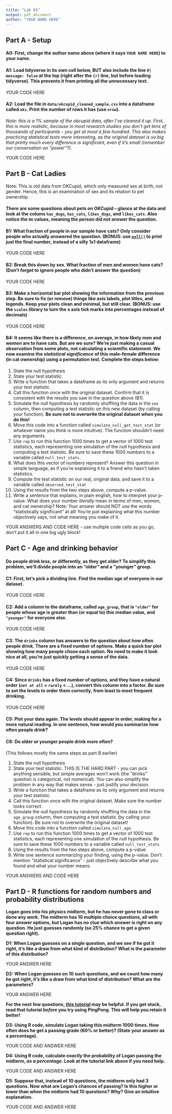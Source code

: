 ```yaml
---
title: "Lab 03"
output: pdf_document
author: "YOUR NAME HERE"
---
```


## Part A - Setup

#### A0: First, change the author name above (where it says `YOUR NAME HERE`) to your name.

#### A1: Load tidyverse in its own cell below, BUT also include the line `#| message: false` at the top (right after the `{r}` line, but before loading tidyverse). This prevents it from printing all the unnecessary text.

YOUR CODE HERE

#### A2: Load the file in `data/okcupid_cleaned_sample.csv` into a dataframe called `okc`. Print the number of rows it has (use `nrow`).

*Note: this is a 1% sample of the okcupid data, after I've cleaned it up. First, this is more realistic, because in most research studies you don't get tens of thousands of participants - you get at most a few hundred. This also makes practicing statistical tests more interesting, as the original dataset is so big that pretty much every difference is significant, even if it's small (remember our conversation on "power"?).*

YOUR CODE HERE

## Part B - Cat Ladies

Note: This is old data from OKCupid, which only measured sex at birth, not gender. Hence, this is an examination of sex and its relation to pet ownership.

#### There are some questions about pets on OKCupid – glance at the data and look at the colums `has_dogs`, `has_cats`, `likes_dogs`, and `likes_cats`. Also notice the `NA` values, meaning the person did not answer the question.

#### B1: What fraction of people in our sample have cats? Only consider people who actually answered the question. (BONUS: use [`pull()`](https://www.statology.org/dplyr-pull/) to print just the final number, instead of a silly 1x1 dataframe)

YOUR CODE HERE

#### **B2:** Break this down by sex. What fraction of men and women have cats? (Don't forget to ignore people who didn't answer the question)

YOUR CODE HERE

#### **B3:** Make a horizontal bar plot showing the information from the previous step. Be sure to fix (or remove) things like axis labels, plot titles, and legends. Keep your plots clean and minimal, but still clear. (BONUS: use the `scales` library to turn the x axis tick marks into percentages instead of decimals)

YOUR CODE HERE

#### B4: It seems like there is a difference, on average, in how likely men and women are to have cats. But are we sure? We're just making a casual observation from some plots, not calculating a scientific statement. We now examine the *statistical significance* of this male-female difference (in cat ownership) using a permutation test. Complete the steps below:

1.  State the null hypothesis
2.  State your test statistic.
3.  Write a function that takes a dataframe as its only argument and returns your test statistic.
4.  Call this function once with the original dataset. Confirm that it is consistent with the results you saw in the question above (B1).
5.  Simulate the null hypothesis by randomly shuffling the data in the `sex` column, then computing a test statistic on this new dataset (by calling your function). **Be sure not to overwrite the original dataset when you do this!**
6.  Move this code into a function called `simulate_null_get_test_stat` (or whatever name you think is more intuitive). The function shouldn't need any arguments.
7.  Use `rep` to run this function 1000 times to get a vector of 1000 test statistics, each representing one simulation of the null hypothesis and computing a test statistic. Be sure to save these 1000 numbers to a variable called `null_test_stats`.
8.  What does this vector of numbers represent? Answer this question in simple language, as if you're explaining it to a friend who hasn't taken statistics.
9.  Compute the test statistic on our real, original data, and save it to a variable called `observed_test_stat`
10. Using the results from the two steps above, compute a p-value.
11. Write a sentence that explains, in plain english, how to interpret your p-value. What does your number *literally* mean in terms of men, women, and cat ownership? Note: Your answer should NOT use the words "statistically significant" at all! You're just explaining what this number objectively says, not what meaning you make of it.

YOUR ANSWERS AND CODE HERE - use multiple code cells as you go, don't put it all in one big ugly block!

## Part C - Age and drinking behavior

#### Do people drink less, or differently, as they get older? To simplify this problem, we'll divide people into an "older" and a "younger" group.

#### C1: First, let's pick a dividing line. Find the median age of everyone in our dataset.

YOUR CODE HERE

#### C2: Add a column to the dataframe, called `age_group`, that is `"older"` for people whose age is greater than (or equal to) this median value, and `"younger"` for everyone else.

YOUR CODE HERE

#### C3: The `drinks` column has answers to the question about how often people drink. There are a fixed number of options. Make a quick bar plot showing how many people chose each option. No need to make it look nice at all, you're just quickly getting a sense of the data.

YOUR CODE HERE

#### C4: Since `drinks` has a fixed number of options, and they have a natural order (`not at all` \< `rarely` \< ...), convert this column into a factor. Be sure to set the levels to order them correctly, from least to most frequent drinking.

YOUR CODE HERE

#### C5: Plot your data again. The levels should appear in order, making for a more natural reading. In one sentence, how would you summarize how often people drink?

#### C6: Do older or younger people drink more often?

(This follows mostly the same steps as part B earlier)

1.  State the null hypothesis
2.  State your test statistic. THIS IS THE HARD PART - you can pick anything sensible, but simple averages won't work (the "drinks" question is categorical, not numerical). You can also simplify the problem in any way that makes sense - just justify your decision.
3.  Write a function that takes a dataframe as its only argument and returns your test statistic.
4.  Call this function once with the original dataset. Make sure the number looks correct.
5.  Simulate the null hypothesis by randomly shuffling the data in the `age_group` column, then computing a test statistic (by calling your function). Be sure not to overwrite the original dataset!
6.  Move this code into a function called `simulate_null_age`.
7.  Use `rep` to run this function 1000 times to get a vector of 1000 test statistics, each representing one simulation of the null hypothesis. Be sure to save these 1000 numbers to a variable called `null_test_stats`
8.  Using the results from the two steps above, compute a p-value
9.  Write one sentence summarizing your finding, using the p-value. Don't mention "statistical significance" - just objectively describe what you found and what your number means.

YOUR ANSWERS AND CODE HERE

## Part D - R functions for random numbers and probability distributions

**Logan goes into his physics midterm, but he has never gone to class or done any work. The midterm has 10 multiple choice questions, all with four answer options, but Logan has no clue which answer is right on any question. He just guesses randomly (so 25% chance to get a given question right).**

**D1: When Logan guesses on a single question, and we see if he got it right, it's like a draw from what kind of distribution? What is the parameter of this distribution?**

YOUR ANSWER HERE

**D2: When Logan guesses on 10 such questions, and we count how many he got right, it's like a draw from what kind of distribution? What are the parameters?**

YOUR ANSWER HERE

**For the next few questions, [this tutorial](https://www.geeksforgeeks.org/r-language/a-guide-to-dbinom-pbinom-qbinom-and-rbinom-in-r/) may be helpful. If you get stuck, read that tutorial *before* you try using PingPong. This will help you retain it better!**

**D3: Using R code, simulate Logan taking this midterm 1000 times. How often does he get a passing grade (60% or better)? (State your answer as a percentage).**

YOUR CODE AND ANSWER HERE

**D4: Using R code, calculate *exactly* the probability of Logan passing the midterm, *as a percentage*. Look at the tutorial link above if you need help.**

YOUR CODE AND ANSWER HERE

**D5: Suppose that, instead of 10 questions, the midterm only had 3 questions. Now what are Logan's chances of passing? Is this higher or lower than when the midterm had 10 questions? Why? Give an intuitive explanation.**

YOUR CODE AND ANSWER HERE
